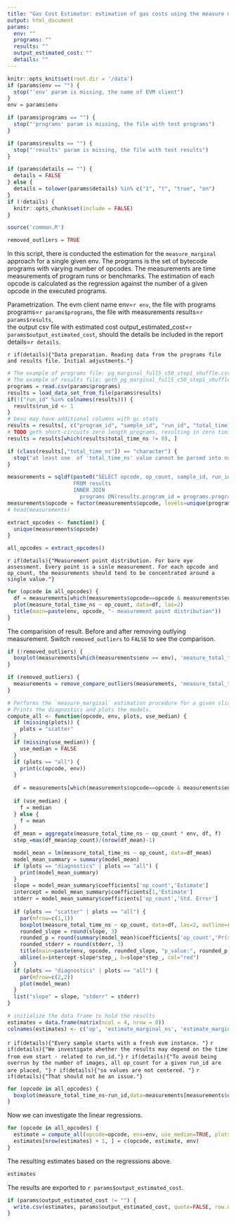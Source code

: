 ```yaml
---
title: "Gas Cost Estimator: estimation of gas costs using the measure marginal method"
output: html_document
params:
  env: ""
  programs: ""
  results: ""
  output_estimated_cost: ""
  details: ""
---
```


```r
knitr::opts_knit$set(root.dir = '/data')
if (params$env == "") {
  stop("'env' param is missing, the name of EVM client")
}
env = params$env

if (params$programs == "") {
  stop("'programs' param is missing, the file with test programs")
}

if (params$results == "") {
  stop("'results' param is missing, the file with test results")
}

if (params$details == "") {
  details = FALSE
} else {
  details = tolower(params$details) %in% c("1", "t", "true", "on")
}
if (!details) {
  knitr::opts_chunk$set(include = FALSE)
}

source('common.R')

removed_outliers = TRUE
```

In this script, there is conducted the estimation for the `measure_marginal` approach for a single given env.
The programs is the set of bytecode programs with varying number of opcodes. 
The measurements are time measurements of program runs or benchmarks.
The estimation of each opcode is calculated as the regression against the number of a given opcode in the executed programs.

Parametrization. The evm client name env=`r env`, 
the file with programs programs=`r params$programs`, 
the file with measurements results=`r params$results`,  
the output csv file with estimated cost output\_estimated\_cost=`r params$output_estimated_cost`,
should the details be included in the report details=`r details`.

`r if(details){"Data preparation. Reading data from the programs file and results file. Initial adjustments."}`

```r
# The example of programs file: pg_marginal_full5_c50_step1_shuffle.csv .
# The example of results file: geth_pg_marginal_full5_c50_step1_shuffle_50_4.csv
programs = read.csv(params$programs)
results = load_data_set_from_file(params$results)
if(!("run_id" %in% colnames(results))) {
  results$run_id <- 1
}
# besu may have additional columns with gc stats
results = results[, c("program_id", "sample_id", "run_id", "total_time_ns")]
# TODO geth short-circuits zero length programs, resulting in zero timing somehow. Drop these more elegantly, not based on measure_total_time_ns
results = results[which(results$total_time_ns != 0), ]

if (class(results[,"total_time_ns"]) == "character") {
  stop("at least one  of 'total_time_ns' value cannot be parsed into numeric type")
}
```

```r
measurements = sqldf(paste0("SELECT opcode, op_count, sample_id, run_id, total_time_ns as measure_total_time_ns, '", env, "' as env, results.program_id
                     FROM results
                     INNER JOIN
                       programs ON(results.program_id = programs.program_id)"))
measurements$opcode = factor(measurements$opcode, levels=unique(programs$opcode))
# head(measurements)

extract_opcodes <- function() {
  unique(measurements$opcode)
}

all_opcodes = extract_opcodes()
```

`r if(details){"Measurement point distribution. For bare eye assessment. Every point is a sinle measurement. For each opcode and op_count, the measurements should tend to be concentrated around a single value."}`

```r
for (opcode in all_opcodes) {
  df = measurements[which(measurements$opcode==opcode & measurements$env==env),]
  plot(measure_total_time_ns ~ op_count, data=df, las=2)
  title(main=paste(env, opcode, "- measurement point distribution"))
}
```

The comparision of result. Before and after removing outlying measurement.
Switch `removed_outliers` to `FALSE` to see the comparison.

```r
if (!removed_outliers) {
  boxplot(measurements[which(measurements$env == env), 'measure_total_time_ns'] ~ measurements[which(measurements$env == env), 'opcode'], las=2, outline=TRUE, log='y', main=paste(env, 'all'))
}
```

```r
if (removed_outliers) {
  measurements = remove_compare_outliers(measurements, 'measure_total_time_ns', c(env))
}
```

```r
# Performs the `measure_marginal` estimation procedure for a given slice of the data.
# Prints the diagnostics and plots the models.
compute_all <- function(opcode, env, plots, use_median) {
  if (missing(plots)) {
    plots = "scatter"
  }
  if (missing(use_median)) {
    use_median = FALSE
  }
  if (plots == "all") {
    print(c(opcode, env))
  }
  
  df = measurements[which(measurements$opcode==opcode & measurements$env==env),]
  
  if (use_median) {
    f = median
  } else {
    f = mean
  }
  df_mean = aggregate(measure_total_time_ns ~ op_count * env, df, f)
  step_=max(df_mean$op_count)/(nrow(df_mean)-1)

  model_mean = lm(measure_total_time_ns ~ op_count, data=df_mean)
  model_mean_summary = summary(model_mean)
  if (plots == "diagnostics" | plots == "all") {
    print(model_mean_summary)
  }
  slope = model_mean_summary$coefficients['op_count','Estimate']
  intercept = model_mean_summary$coefficients[1,'Estimate']
  stderr = model_mean_summary$coefficients['op_count','Std. Error']
  
  if (plots == "scatter" | plots == "all") {
    par(mfrow=c(1,1))
    boxplot(measure_total_time_ns ~ op_count, data=df, las=2, outline=removed_outliers)
    rounded_slope = round(slope, 3)
    rounded_p = round(summary(model_mean)$coefficients['op_count','Pr(>|t|)'], 3)
    rounded_stderr = round(stderr, 3)
    title(main=paste(env, opcode, rounded_slope, "p_value:", rounded_p, "StdErr:", rounded_stderr))
    abline(a=intercept-slope*step_, b=slope*step_, col="red")
  }
  if (plots == "diagnostics" | plots == "all") {
    par(mfrow=c(2,2))
    plot(model_mean)
  }
  list("slope" = slope, "stderr" = stderr)
}
```

```r
# initialize the data frame to hold the results
estimates = data.frame(matrix(ncol = 4, nrow = 0))
colnames(estimates) <- c('op', 'estimate_marginal_ns', 'estimate_marginal_ns_stderr', 'env')
```

`r if(details){"Every sample starts with a fresh evm instance. "}`
`r if(details){"We investigate whether the results may depend on the time from evm start - related to run_id."}`
`r if(details){"To avoid being overrun by the number of images, all op_count for a given run_id are are placed, "}`
`r if(details){"so values are not centered. "}`
`r if(details){"That should not be an issue."}`

```r
for (opcode in all_opcodes) {
  boxplot(measure_total_time_ns~run_id,data=measurements[measurements$opcode == opcode,], main=opcode)
}
```

Now we can investigate the linear regressions.

```r
for (opcode in all_opcodes) {
  estimate = compute_all(opcode=opcode, env=env, use_median=TRUE, plots=ifelse(details,'all','scatter'))
  estimates[nrow(estimates) + 1, ] = c(opcode, estimate, env)
}
```

The resulting estimates based on the regressions above.

```r
estimates
```

The results are exported to `r params$output_estimated_cost`.

```r
if (params$output_estimated_cost != "") {
  write.csv(estimates, params$output_estimated_cost, quote=FALSE, row.names=FALSE)
}
```
